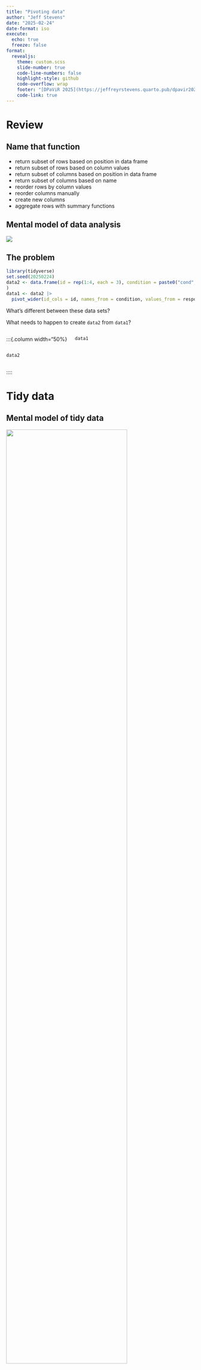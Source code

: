 ```yaml
---
title: "Pivoting data"
author: "Jeff Stevens"
date: "2025-02-24"
date-format: iso
execute:
  echo: true
  freeze: false
format:
  revealjs: 
    theme: custom.scss
    slide-number: true
    code-line-numbers: false
    highlight-style: github
    code-overflow: wrap
    footer: "[DPaViR 2025](https://jeffreyrstevens.quarto.pub/dpavir2025)"
    code-link: true
---
```


# Review


## Name that function

::: {.incremental}
* return subset of rows based on position in data frame
* return subset of rows based on column values
* return subset of columns based on position in data frame
* return subset of columns based on name
* reorder rows by column values
* reorder columns manually
* create new columns
* aggregate rows with summary functions
:::


## Mental model of data analysis

![](../images/data_analysis_workflow.png){fig-align="center"}


## The problem

```r
library(tidyverse)
set.seed(20250224)
data2 <- data.frame(id = rep(1:4, each = 3), condition = paste0("cond", rep(1:3, times = 4)), response = runif(12)
)
data1 <- data2 |> 
  pivot_wider(id_cols = id, names_from = condition, values_from = response)
```

What's different between these data sets? 

What needs to happen to create `data2` from `data1`?

::::{.columns}
:::{.column width="50%}
```r
data1
```
:::
:::{.column width="50%}
```r
data2
```
:::
::::


# Tidy data


## Mental model of tidy data

![](../images/tidy_data2.png){fig-align=center width=80%}


## Tidying data with {tidyr} and {dplyr}

```r
library(tidyr)
library(dplyr)
```

![](../images/tidyr_hex.png){.absolute width="15%" top="0%" left="105%"}

![](../images/tidy_data.png){.absolute width="45%" top="30%" left="-5%"}

![](../images/tidyr_spread_gather_allisonhorst.png){.absolute width="55%" top="10%" left="50%"}

:::{.aside}
Source: <a href = "https://github.com/allisonhorst/stats-illustrations">Allison Horst</a>
:::


---

## What is tidy data?

1. Each variable has its own column

1. Each observation has its own row

1. Each value has its own cell

![](../images/tidy_data_1.png){fig-align="center" width="80%"}

---

## Tidy data

#### Every variable is a column, every observation is a row, and every value is a cell

:::: {.columns}

::: {.column width="45%"}

::: {style="font-size:90%"}
```r
#| class-output: output
table1
```
:::

:::

::: {.column width="55%"}

::: {.fragment}
::: {style="font-size:90%"}
```r
table2
```
:::
:::

:::

::::

---

## Tidy data

#### Every variable is a column, every observation is a row, and every value is a cell

```r
table3
```

---

## Tidy data

#### Every variable is a column, every observation is a row, and every value is a cell

::::{.columns}
:::{.column width="50%}
```r
table4a
```
:::
:::{.column width="50%}
```r
table4b
```
:::
::::

---

## Tidy data

* Think about tidy from a model perspective

* Tidyverse assumes tidy data

* Easier to analyze and plot tidy data

* But sometimes easier to store non-tidy data


<!-- --- -->

<!-- ## Tidy data -->

<!-- * But sometimes easier to store non-tidy data -->

<!-- ::::{.columns} -->
<!-- :::{.column width="50%} -->

<!-- ::: {style="font-size:90%"} -->
<!-- ```{r echo = FALSE} -->
<!-- set.seed(20210514) -->
<!-- hai_data1 <- tibble(id = rep(1:5, each = 2), age = rep(round(rnorm(5, 20, 1)), each = 2), pre_post = rep(c("Pre", "Post"), 5), nback = round(rnorm(10, 0, 1), 2)) -->
<!-- ``` -->
<!-- ```{r} -->
<!-- hai_data1 -->
<!-- ``` -->
<!-- ::: -->
<!-- ::: -->

<!-- :::{.column width="50%} -->

<!-- ::: {.fragment} -->
<!-- ::: {style="font-size:90%"} -->
<!-- ```{r echo = FALSE} -->
<!-- hai_data2 <- tibble(id = rep(100:104, each = 2), age = rep(round(rnorm(5, 20, 1)), each = 2), pre_post = rep(c("Pre", "Post"), 5), nback = round(rnorm(10, 0, 1), 2), panas = round(rnorm(10, 2.5, 1), 2), span = round(rnorm(10, 6, 1.5))) -->
<!-- ``` -->
<!-- ```{r} -->
<!-- hai_data2 -->
<!-- ``` -->
<!-- ::: -->
<!-- ::: -->

<!-- ::: -->
<!-- :::: -->

<!-- --- -->

<!-- ## Tidy data -->

<!-- * But sometimes easier to store non-tidy data -->

<!-- .columns} -->
<!-- :::{.column width="50%} -->

<!-- ::: {style="font-size:90%"} -->
<!-- ```{r echo = FALSE, message = FALSE} -->
<!-- library(tidyverse) -->
<!-- hai_data_combined <- bind_rows(hai_data1, hai_data2) -->
<!-- ``` -->
<!-- ```{r} -->
<!-- hai_data_combined -->
<!-- ``` -->
<!-- ::: -->
<!-- ::: -->

<!-- :::{.column width="50%} -->

<!-- ::: {.fragment} -->
<!-- ::: {style="font-size:85%"} -->
<!-- ```{r echo = FALSE} -->
<!-- hai_data1_long <- pivot_longer(hai_data1, -c(id, age, pre_post), names_to = "measure", values_to = "response") -->
<!-- hai_data2_long <- pivot_longer(hai_data2, -c(id, age, pre_post), names_to = "measure", values_to = "response") -->
<!-- hai_data_combined_long <- bind_rows(hai_data1_long, hai_data2_long) -->
<!-- ``` -->
<!-- ```{r} -->
<!-- head(hai_data_combined_long, 20) -->
<!-- ``` -->
<!-- ::: -->
<!-- ::: -->
<!-- ::: -->
<!-- :::: -->


# Pivoting data


## Pivoting data

![](../images/tidy_data.png){fig-align="center" width="50%"}


---

## Pivoting data

![](../images/tidyr-pivoting.gif){.absolute width="55%" top="0%" left="50%"}

:::{.aside}
Source: [Garrick Aden-Buie](https://github.com/gadenbuie/tidyexplain)
:::


---

## Wide data

::::{.columns}
:::{.column width="50%}
```r
table4a
```
:::
:::{.column width="50%}
#### Why is `table4a` not tidy?
:::
::::

::: {.fragment}
![](../images/tidyr_pivot_longer.png){.absolute width="90%" top="45%" left="5%"}
:::

---

## Wide data

#### Use `pivot_longer()`

```r
pivot_longer(table4a, cols = c(`1999`, `2000`), 
             names_to = "year", values_to = "cases")
```

![](../images/tidyr_pivot_longer.png){.absolute width="60%" top="35%" left="45%"}


---

## Long data

:::: {.columns}

::: {.column width="55%"}

::: {style="font-size:90%"}
```r
table2
```
:::

:::

::: {.column width="45%"}

#### Why is `table2` not tidy?

:::

::::

::: {.fragment}
![](../images/tidyr_pivot_wider.png){.absolute width="60%" top="35%" left="55%"}
:::

---

## Long data

#### Use `pivot_wider()`

```r
pivot_wider(table2, id_cols = c("country", "year"), 
            names_from = type, values_from = count)
```

![](../images/tidyr_pivot_wider.png){.absolute width="60%" top="35%" left="55%"}


## Solving the problem

What code turns `data1` into `data2`? And vice versa?

::::{.columns}
:::{.column width="50%}
```r
data1
```
:::
:::{.column width="50%}
```r
data2
```
:::
::::

## Let's code!

[Pivoting data](../code/15_pivoting.html){target="_blank"}
